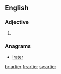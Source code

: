 {{also|årtier}}
==English==

===Adjective===
{{head|en|adjective comparative form}}

# {{en-comparative of|arty}}

===Anagrams===
* [[irater#English|irater]]

[[br:artier]]
[[fr:artier]]
[[sv:artier]]